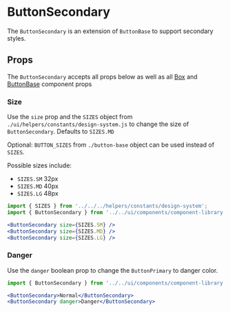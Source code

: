 

# ButtonSecondary

The `ButtonSecondary` is an extension of `ButtonBase` to support secondary styles.

<Canvas>
  <Story id="ui-components-component-library-button-secondary-button-secondary-stories-js--default-story" />
</Canvas>

## Props

The `ButtonSecondary` accepts all props below as well as all [Box](/docs/ui-components-ui-box-box-stories-js--default-story#props) and [ButtonBase](/docs/ui-components-component-library-button-base-button-base-stories-js--default-story#props) component props

<ArgsTable of={ButtonSecondary} />

### Size

Use the `size` prop and the `SIZES` object from `./ui/helpers/constants/design-system.js` to change the size of `ButtonSecondary`. Defaults to `SIZES.MD`

Optional: `BUTTON_SIZES` from `./button-base` object can be used instead of `SIZES`.

Possible sizes include:

- `SIZES.SM` 32px
- `SIZES.MD` 40px
- `SIZES.LG` 48px

<Canvas>
  <Story id="ui-components-component-library-button-secondary-button-secondary-stories-js--size" />
</Canvas>

```jsx
import { SIZES } from '../../../helpers/constants/design-system';
import { ButtonSecondary } from '../../ui/components/component-library';

<ButtonSecondary size={SIZES.SM} />
<ButtonSecondary size={SIZES.MD} />
<ButtonSecondary size={SIZES.LG} />
```

### Danger

Use the `danger` boolean prop to change the `ButtonPrimary` to danger color.

<Canvas>
  <Story id="ui-components-component-library-button-secondary-button-secondary-stories-js--danger" />
</Canvas>

```jsx
import { ButtonSecondary } from '../../ui/components/component-library';

<ButtonSecondary>Normal</ButtonSecondary>
<ButtonSecondary danger>Danger</ButtonSecondary>
```
